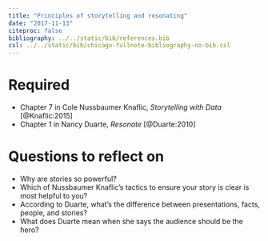 ```yaml
---
title: "Principles of storytelling and resonating"
date: "2017-11-13"
citeproc: false
bibliography: ../../static/bib/references.bib
csl: ../../static/bib/chicago-fullnote-bibliography-no-bib.csl
---
```


# Required

- Chapter 7 in Cole Nussbaumer Knaflic, *Storytelling with Data* [@Knaflic:2015]
- Chapter 1 in Nancy Duarte, *Resonate* [@Duarte:2010]

# Questions to reflect on

- Why are stories so powerful?
- Which of Nussbaumer Knaflic's tactics to ensure your story is clear is most helpful to you?
-	According to Duarte, what's the difference between presentations, facts, people, and stories?
- What does Duarte mean when she says the audience should be the hero?

